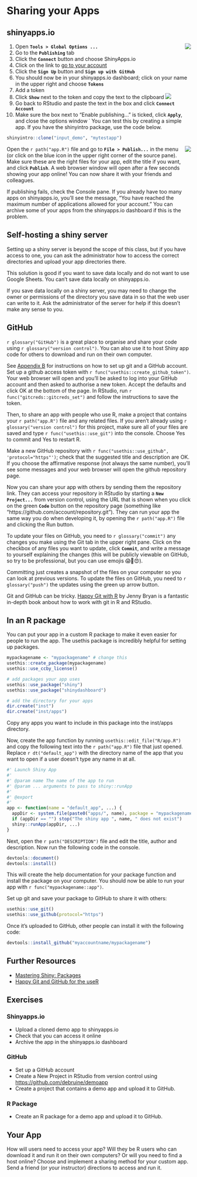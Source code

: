# Sharing your Apps {#sharing}

## shinyapps.io

![](images/saio_connect.png){style="max-width:300px; float: right;"}

1. Open **`Tools > Global Options ...`**
2. Go to the **`Publishing`** tab 
3. Click the **`Connect`** button and choose ShinyApps.io
4. Click on the link to [go to your account](https://www.shinyapps.io/){target="_blank"}
5. Click the **`Sign Up`** button and **`Sign up with GitHub`** 
6. You should now be in your shinyapps.io dashboard; click on your name in the upper right and choose **`Tokens`**
7. Add a token
8. Click **`Show`** next to the token and copy the text to the clipboard
    ![](images/saio_secret.png)
9. Go back to RStudio and paste the text in the box and click **`Connect Account`**
10. Make sure the box next to "Enable publishing..." is ticked, click **`Apply`**, and close the options window
˙
You can test this by creating a simple app. If you have the shinyintro package, use the code below.

```r
shinyintro::clone("input_demo", "mytestapp")
```

![](images/saio_publish.png){style="max-width:300px; float: right;"}

Open the `r path("app.R")` file and go to **`File > Publish...`** in the menu (or click on the blue icon in the upper right corner of the source pane). Make sure these are the right files for your app, edit the title if you want, and click **`Publish`**. A web browser window will open after a few seconds showing your app online! You can now share it with your friends and colleagues.

::: {.info data-latex=""}
If publishing fails, check the Console pane. If you already have too many apps on shinyapps.io, you'll see the message, "You have reached the maximum number of applications allowed for your account." You can archive some of your apps from the shinyapps.io dashboard if this is the problem.
:::

## Self-hosting a shiny server

Setting up a shiny server is beyond the scope of this class, but if you have access to one, you can ask the administrator how to access the correct directories and upload your app directories there.

This solution is good if you want to save data locally and do not want to use Google Sheets. You can't save data locally on shinyapps.io.

::: {.info data-latex=""}
If you save data locally on a shiny server, you may need to change the owner or permissions of the directory you save data in so that the web user can write to it. Ask the administrator of the server for help if this doesn't make any sense to you.
:::

## GitHub

`r glossary("GitHub")` is a great place to organise and share your code using `r glossary("version control")`. You can also use it to host Shiny app code for others to download and run on their own computer.

See [Appendix B](#setup-git) for instructions on how to set up git and a GitHub account. Set up a github access token with `r func("usethis::create_github_token")`. Your web browser will open and you'll be asked to log into your GitHub account and then asked to authorise a new token. Accept the defaults and click OK at the bottom of the page. In RStudio, run `r func("gitcreds::gitcreds_set")` and follow the instructions to save the token.

Then, to share an app with people who use R, make a project that contains your `r path("app.R")` file and any related files. If you aren't already using `r glossary("version control")` for this project, make sure all of your files are saved and type `r func("usethis::use_git")` into the console. Choose Yes to commit and Yes to restart R.

Make a new GitHub repository with `r func("usethis::use_github", 'protocol="https"')`; check that the suggested title and description are OK. If you choose the affirmative response (not always the same number), you'll see some messages and your web browser will open the github repository page.

Now you can share your app with others by sending them the repository link. They can access your repository in RStudio by starting a **`New Project...`** from version control, using the URL that is shown when you click on the green **`Code`** button on the repository page (something like "https://github.com/account/repository.git"). They can run your app the same way you do when developing it, by opening the `r path("app.R")` file and clicking the Run button.

To update your files on GitHub, you need to `r glossary("commit")` any changes you make using the Git tab in the upper right pane. Click on the checkbox of any files you want to update, click **`Commit`**, and write a message to yourself explaining the changes (this will be publicly viewable on GitHub, so try to be professional, but you can use emojis 😱🤪😍). 

Committing just creates a snapshot of the files on your computer so you can look at previous versions. To update the files on GitHub, you need to `r glossary("push")` the updates using the green up arrow button.

::: {.info data-latex=""}
Git and GitHub can be tricky. [Happy Git with R](https://happygitwithr.com/){target="_blank"} by Jenny Bryan is a fantastic in-depth book anbout how to work with git in R and RStudio.
:::

## In an R package

You can put your app in a custom R package to make it even easier for people to run the app. The usethis package is incredibly helpful for setting up packages.

```r
mypackagename <- "mypackagename" # change this
usethis::create_package(mypackagename)
usethis::use_ccby_license()

# add packages your app uses
usethis::use_package("shiny")
usethis::use_package("shinydashboard")

# add the directory for your apps
dir.create("inst")
dir.create("inst/apps")
```

Copy any apps you want to include in this package into the inst/apps directory. 

Now, create the app function by running `usethis::edit_file("R/app.R")` and copy the following text into the `r path("app.R")` file that just opened. Replace `r dt("default_app")` with the directory name of the app that you want to open if a user doesn't type any name in at all.  

```r
#' Launch Shiny App
#'
#' @param name The name of the app to run
#' @param ... arguments to pass to shiny::runApp
#'
#' @export
#'
app <- function(name = "default_app", ...) {
  appDir <- system.file(paste0("apps/", name), package = "mypackagename")
  if (appDir == "") stop("The shiny app ", name, " does not exist")
  shiny::runApp(appDir, ...)
}
```


Next, open the `r path("DESCRIPTION")` file and edit the title, author and description. Now run the following code in the console.

```r
devtools::document()
devtools::install()
```

This will create the help documentation for your package function and install the package on your computer. You should now be able to run your app with `r func("mypackagename::app")`.

Set up git and save your package to GitHub to share it with others:

```r
usethis::use_git()
usethis::use_github(protocol="https")
```

Once it's uploaded to GitHub, other people can install it with the following code:

```r
devtools::install_github("myaccountname/mypackagename")
```

## Further Resources {#resources-sharing}

* [Mastering Shiny: Packages](https://mastering-shiny.org/scaling-packaging.html){target="_blank"}
* [Happy Git and GitHub for the useR](https://happygitwithr.com/){target="_blank"}


## Exercises {#exercises-sharing}

### Shinyapps.io {-}

* Upload a cloned demo app to shinyapps.io
* Check that you can access it online
* Archive the app in the shinyapps.io dashboard

### GitHub {-}

* Set up a GitHub account
* Create a New Project in RStudio from version control using <https://github.com/debruine/demoapp>
* Create a project that contains a demo app and upload it to GitHub. 

### R Package {-}

* Create an R package for a demo app and upload it to GitHub.

## Your App {#your-app-sharing}

How will users need to access your app? Will they be R users who can download it and run it on their own computers? Or will you need to find a host online? Choose and implement a sharing method for your custom app. Send a friend (or your instructor) directions to access and run it.





